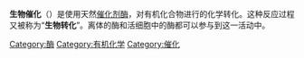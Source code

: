 '''生物催化'''（{{lang-en|Biocatalysis}}）是使用天然[[催化剂|催化剂]][[酶|酶]]，对有机化合物进行的化学转化。这种反应过程又被称为“'''生物转化'''”。离体的酶和活细胞中的酶都可以参与到这一活动中。

{{化学小作品}}
{{生物小作品}}
{{不对称合成}}

[[Category:酶|Category:酶]]
[[Category:有机化学|Category:有机化学]]
[[Category:催化|Category:催化]]